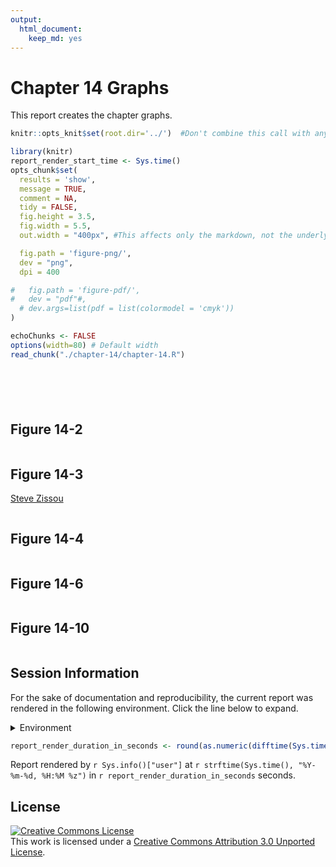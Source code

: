 ```yaml
---
output:
  html_document:
    keep_md: yes
---
```

Chapter 14 Graphs
=================================================
This report creates the chapter graphs.

<!--  Set the working directory to the repository's base directory; this assumes the report is nested inside of only one directory.-->
```r
knitr::opts_knit$set(root.dir='../')  #Don't combine this call with any other chunk -especially one that uses file paths.
```

<!-- Set the report-wide options, and point to the external code file. -->
```r
library(knitr)
report_render_start_time <- Sys.time()
opts_chunk$set(
  results = 'show', 
  message = TRUE,
  comment = NA, 
  tidy = FALSE,
  fig.height = 3.5, 
  fig.width = 5.5, 
  out.width = "400px", #This affects only the markdown, not the underlying png file.  The height will be scaled appropriately.

  fig.path = 'figure-png/',     
  dev = "png",
  dpi = 400

#   fig.path = 'figure-pdf/',     
#   dev = "pdf"#,
  # dev.args=list(pdf = list(colormodel = 'cmyk'))
)

echoChunks <- FALSE
options(width=80) # Default width
read_chunk("./chapter-14/chapter-14.R") 

```
<!-- Load the packages.  Suppress the output when loading packages. --> 
```r
```

<!-- Load any Global functions and variables declared in the R file.  Suppress the output. --> 
```r
```

<!-- Declare any global functions specific to a Rmd output.  Suppress the output. --> 
```r
```

<!-- Load the datasets. -->
```r
```

<!-- Tweak the datasets. -->
```r
```

## Figure 14-2
```r
```

## Figure 14-3
[Steve Zissou](https://www.google.com/search?q=Steve+Zissou&espv=210&es_sm=93&tbm=isch&imgil=2g2Hl0Xn1uLPnM%253A%253Bhttps%253A%252F%252Fencrypted-tbn3.gstatic.com%252Fimages%253Fq%253Dtbn%253AANd9GcSs7l-wrHy3iVFP-U3qGDXiVc4UuWY2AIJo0WbGRJ9tnpUINC-I%253B1024%253B768%253BpIGucwvka7NrpM%253Bhttp%25253A%25252F%25252Ffuckyeahstevezissou.tumblr.com%25252Fpost%25252F11494722427%25252Fgood-moms-dress-their-children-as-steve-zissou&source=iu&usg=__NDOX2CzOV_P7y2LbbNYt2oaZ4aE%3D&sa=X&ei=Y6FEU7PfAo-S2AWn_YDICg&ved=0CLUBEP4dMA0#facrc=_&imgdii=_&imgrc=2g2Hl0Xn1uLPnM%253A%3BpIGucwvka7NrpM%3Bhttp%253A%252F%252Fwww.movies-wallpapers.net%252FMovies%252FThe%252520Life%252520Aquatic%252520With%252520Steve%252520Zissou%252FThe%252520Life%252520Aquatic%252520With%252520Steve%252520Zissou-10.jpg%3Bhttp%253A%252F%252Ffuckyeahstevezissou.tumblr.com%252Fpost%252F11494722427%252Fgood-moms-dress-their-children-as-steve-zissou%3B1024%3B768)

```r
```

## Figure 14-4
```r
```

## Figure 14-6
```r
```

## Figure 14-10
```r
```

## Session Information
For the sake of documentation and reproducibility, the current report was rendered in the following environment.  Click the line below to expand.

<details>
  <summary>Environment <span class="glyphicon glyphicon-plus-sign"></span></summary>
```r
if( requireNamespace("devtools", quietly = TRUE) ) {
  devtools::session_info()
} else {
  sessionInfo()
} 
```
</details>

```r
report_render_duration_in_seconds <- round(as.numeric(difftime(Sys.time(), report_render_start_time, units="secs")))
```

Report rendered by `r Sys.info()["user"]` at `r strftime(Sys.time(), "%Y-%m-%d, %H:%M %z")` in `r report_render_duration_in_seconds` seconds.


## License

<a rel="license" href="http://creativecommons.org/licenses/by/3.0/"><img alt="Creative Commons License" style="border-width:0" src="http://i.creativecommons.org/l/by/3.0/88x31.png" /></a><br />This work is licensed under a <a rel="license" href="http://creativecommons.org/licenses/by/3.0/">Creative Commons Attribution 3.0 Unported License</a>.
